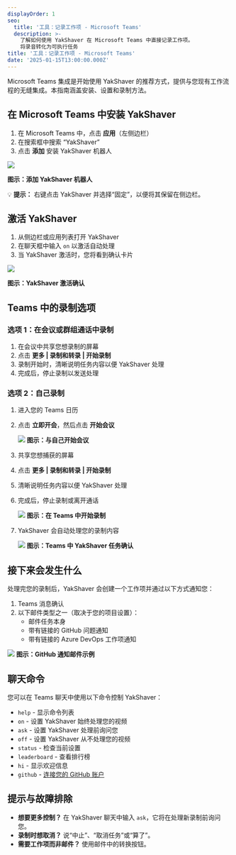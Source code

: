 ```yaml
---
displayOrder: 1
seo:
  title: '工具：记录工作项 - Microsoft Teams'
  description: >-
    了解如何使用 YakShaver 在 Microsoft Teams 中直接记录工作项。
    将录音转化为可执行任务
title: '工具：记录工作项 - Microsoft Teams'
date: '2025-01-15T13:00:00.000Z'
---
```


Microsoft Teams 集成是开始使用 YakShaver 的推荐方式，提供与您现有工作流程的无缝集成。本指南涵盖安装、设置和录制方法。

## 在 Microsoft Teams 中安装 YakShaver

1. 在 Microsoft Teams 中，点击 **应用**（左侧边栏）
2. 在搜索框中搜索 “YakShaver”
3. 点击 **添加** 安装 YakShaver 机器人

![](/adding-bot.png)

**图示：添加 YakShaver 机器人**

💡 **提示：** 右键点击 YakShaver 并选择“固定”，以便将其保留在侧边栏。

## 激活 YakShaver

1. 从侧边栏或应用列表打开 YakShaver
2. 在聊天框中输入 `on` 以激活自动处理
3. 当 YakShaver 激活时，您将看到确认卡片

![](/turn-on-card.png)

**图示：YakShaver 激活确认**

## Teams 中的录制选项

### 选项 1：在会议或群组通话中录制

1. 在会议中共享您想录制的屏幕
2. 点击 **更多 | 录制和转录 | 开始录制**
3. 录制开始时，清晰说明任务内容以便 YakShaver 处理
4. 完成后，停止录制以发送处理

### 选项 2：自己录制

1. 进入您的 Teams 日历
2. 点击 **立即开会**，然后点击 **开始会议**

   ![](/YakShaver/Blogs/meeting-with-yourself.png)
   **图示：与自己开始会议**
3. 共享您想捕获的屏幕
4. 点击 **更多 | 录制和转录 | 开始录制**
5. 清晰说明任务内容以便 YakShaver 处理
6. 完成后，停止录制或离开通话

   ![](/YakShaver/Blogs/start-recording.png)
   **图示：在 Teams 中开始录制**
7. YakShaver 会自动处理您的录制内容

   ![](/YakShaver/yakshaver-is-done.png)
   **图示：Teams 中 YakShaver 任务确认**

## 接下来会发生什么

处理完您的录制后，YakShaver 会创建一个工作项并通过以下方式通知您：

1. Teams 消息确认
2. 以下邮件类型之一（取决于您的项目设置）：
   * 邮件任务本身
   * 带有链接的 GitHub 问题通知
   * 带有链接的 Azure DevOps 工作项通知

![](/YakShaver/yakshaver-github-email.png)
**图示：GitHub 通知邮件示例**

## 聊天命令

您可以在 Teams 聊天中使用以下命令控制 YakShaver：

* `help` - 显示命令列表
* `on` - 设置 YakShaver 始终处理您的视频
* `ask` - 设置 YakShaver 处理前询问您
* `off` - 设置 YakShaver 从不处理您的视频
* `status` - 检查当前设置
* `leaderboard` - 查看排行榜
* `hi` - 显示欢迎信息
* `github` - [连接您的 GitHub 账户](/docs/connect-your-github-account)

## 提示与故障排除

* **想要更多控制？** 在 YakShaver 聊天中输入 `ask`，它将在处理新录制前询问您。
* **录制时想取消？** 说“中止”、“取消任务”或“算了”。
* **需要工作项而非邮件？** 使用邮件中的转换按钮。